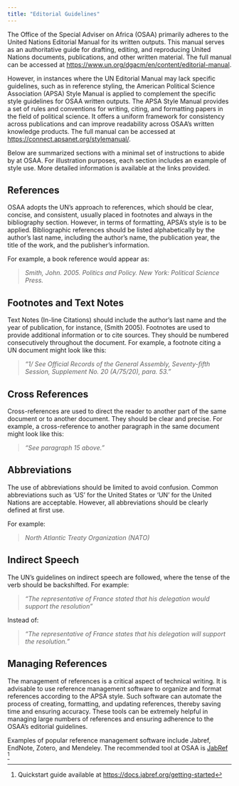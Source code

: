 ```yaml
---
title: "Editorial Guidelines"
---
```


The Office of the Special Adviser on Africa (OSAA) primarily adheres to the United Nations Editorial Manual for its written outputs. This manual serves as an authoritative guide for drafting, editing, and reproducing United Nations documents, publications, and other written material. The full manual can be accessed at [https://www.un.org/dgacm/en/content/editorial-manual](https://www.un.org/dgacm/en/content/editorial-manual).

However, in instances where the UN Editorial Manual may lack specific guidelines, such as in reference styling, the American Political Science Association (APSA) Style Manual is applied to complement the specific style guidelines for OSAA written outputs. The APSA Style Manual provides a set of rules and conventions for writing, citing, and formatting papers in the field of political science. It offers a uniform framework for consistency across publications and can improve readability across OSAA’s written knowledge products. The full manual can be accessed at [https://connect.apsanet.org/stylemanual/](https://connect.apsanet.org/stylemanual/).

Below are summarized sections with a minimal set of instructions to abide by at OSAA. For illustration purposes, each section includes an example of style use. More detailed information is available at the links provided.

## References

OSAA adopts the UN's approach to references, which should be clear, concise, and consistent, usually placed in footnotes and always in the bibliography section. However, in terms of formatting, APSA's style is to be applied. Bibliographic references should be listed alphabetically by the author's last name, including the author's name, the publication year, the title of the work, and the publisher's information.

For example, a book reference would appear as:  

> *Smith, John. 2005. Politics and Policy. New York: Political Science Press.*

## Footnotes and Text Notes

Text Notes (In-line Citations) should include the author's last name and the year of publication, for instance, (Smith 2005). Footnotes are used to provide additional information or to cite sources. They should be numbered consecutively throughout the document. For example, a footnote citing a UN document might look like this:  

>*"1/ See Official Records of the General Assembly, Seventy-fifth Session, Supplement No. 20 (A/75/20), para. 53."*

## Cross References

Cross-references are used to direct the reader to another part of the same document or to another document. They should be clear and precise. For example, a cross-reference to another paragraph in the same document might look like this:  

>*"See paragraph 15 above."*

## Abbreviations

The use of abbreviations should be limited to avoid confusion. Common abbreviations such as 'US' for the United States or 'UN' for the United Nations are acceptable. However, all abbreviations should be clearly defined at first use.

For example:  

>*North Atlantic Treaty Organization (NATO)*

## Indirect Speech

The UN's guidelines on indirect speech are followed, where the tense of the verb should be backshifted. For example:  

> *"The representative of France stated that his delegation would support the resolution"* 

Instead of:

> *"The representative of France states that his delegation will support the resolution."*

## Managing References

The management of references is a critical aspect of technical writing. It is advisable to use reference management software to organize and format references according to the APSA style. Such software can automate the process of creating, formatting, and updating references, thereby saving time and ensuring accuracy. These tools can be extremely helpful in managing large numbers of references and ensuring adherence to the OSAA’s editorial guidelines.

Examples of popular reference management software include Jabref, EndNote, Zotero, and Mendeley. The recommended tool at OSAA is [JabRef](https://docs.jabref.org/) ^[ Quickstart guide available at [https://docs.jabref.org/getting-started](https://docs.jabref.org/getting-started)]
